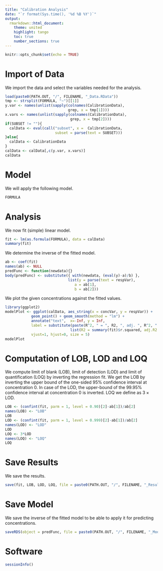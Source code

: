 ```yaml
---
title: "Calibration Analysis"
date: "`r format(Sys.time(), '%d %B %Y')`"
output:
  rmarkdown::html_document:
    theme: united
    highlight: tango
    toc: true
    number_sections: true
---
```

  
```r
knitr::opts_chunk$set(echo = TRUE)
```

# Import of Data

We import the data and select the variables needed for the analysis.
```r
load(paste0(PATH.OUT, "/", FILENAME, "_Data.RData"))
tmp <- strsplit(FORMULA, "~")[[1]]
y.var <- names(unlist(sapply(colnames(CalibrationData), 
                             grep, x = tmp[1])))
x.vars <- names(unlist(sapply(colnames(CalibrationData), 
                              grep, x = tmp[2])))
if(SUBSET != ""){
  calData <- eval(call("subset", x =  CalibrationData,
                       subset = parse(text = SUBSET)))
}else{
  calData <- CalibrationData
}
calData <- calData[,c(y.var, x.vars)]
calData
```


# Model

We will apply the following model.
```r
FORMULA
```


# Analysis

We now fit (simple) linear model.
```r
fit <- lm(as.formula(FORMULA), data = calData)
summary(fit)
```

We determine the inverse of the fitted model.
```r
ab <- coef(fit)
names(ab) <- NULL
predFunc <- function(newdata){}
body(predFunc) <- substitute({ with(newdata, (eval(y)-a)/b) }, 
                             list(y = parse(text = respVar), 
                                a = ab[1], 
                                b = ab[2]))
```

We plot the given concentrations against the fitted values.
```r
library(ggplot2)
modelPlot <- ggplot(calData, aes_string(x = concVar, y = respVar)) +
            geom_point() + geom_smooth(method = "lm") +
            annotate("text",  x=-Inf, y = Inf,
            label = substitute(paste(R^2, " = ", R2, ", adj. ", R^2, " = ", adj.R2), 
                              list(R2 = summary(fit)$r.squared, adj.R2 = summary(fit)$adj.r.squared)), 
            vjust=1, hjust=0, size = 5)
modelPlot
```

# Computation of LOB, LOD and LOQ

We compute limit of blank (LOB), limit of detection (LOD) and limit of 
quantification (LOQ) by inverting the regression fit. We get the LOB by inverting 
the upper bound of the one-sided 95\% confidence interval at concentration $0$. 
In case of the LOD, the upper-bound of the 99.95\% confidence interval at 
concentration $0$ is inverted. LOQ we define as $3\times\textrm{LOD}$.
```r
LOB <- (confint(fit, parm = 1, level = 0.90)[2]-ab[1])/ab[2]
names(LOB) <- "LOB"
LOB
LOD <- (confint(fit, parm = 1, level = 0.999)[2]-ab[1])/ab[2]
names(LOD) <- "LOD"
LOD
LOQ <- 3*LOD
names(LOQ) <- "LOQ"
LOQ
```

# Save Results

We save the results.
```r
save(fit, LOB, LOD, LOQ, file = paste0(PATH.OUT, "/", FILENAME, "_Results.RData"))
```

# Save Model

We save the inverse of the fitted model to be able to apply it for predicting
concentrations.
```r
saveRDS(object = predFunc, file = paste0(PATH.OUT, "/", FILENAME, "_Model.rds"))
```

# Software

```r
sessionInfo()
```

